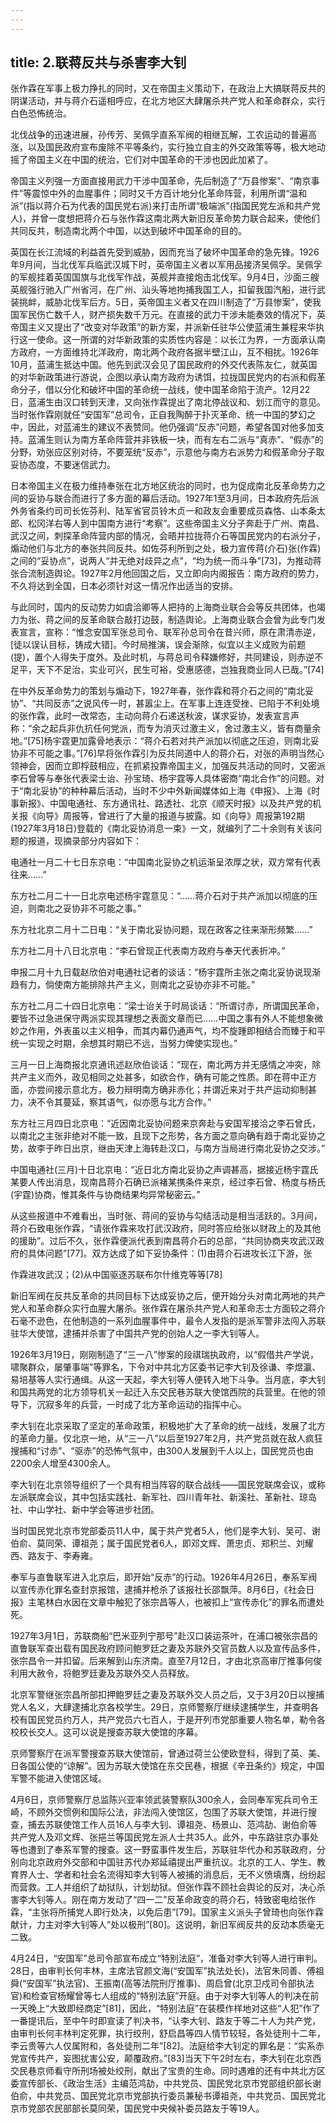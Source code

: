 ```yaml
---
---
---
```

title: 2.联蒋反共与杀害李大钊
---




张作霖在军事上极力挣扎的同时，又在帝国主义策动下，在政治上大搞联蒋反共的阴谋活动，并与蒋介石遥相呼应，在北方地区大肆屠杀共产党人和革命群众，实行白色恐怖统治。

北伐战争的迅速进展，孙传芳、吴佩孚直系军阀的相继瓦解，工农运动的普遍高涨，以及国民政府宣布废除不平等条约，实行独立自主的外交政策等等，极大地动摇了帝国主义在中国的统治，它们对中国革命的干涉也因此加紧了。

帝国主义列强一方面直接用武力干涉中国革命，先后制造了“万县惨案”、“南京事件”等震惊中外的血腥事件；同时又千方百计地分化革命阵营，利用所谓“温和派”(指以蒋介石为代表的国民党右派)来打击所谓“极端派”(指国民党左派和共产党人)，并曾一度想把蒋介石与张作霖这南北两大新旧反革命势力联合起来，使他们共同反共，制造南北两个中国，以达到破坏中国革命的目的。

英国在长江流域的利益首先受到威胁，因而充当了破坏中国革命的急先锋。1926年9月间，当北伐军兵临武汉城下时，英帝国主义者以军用品接济吴佩孚。吴佩孚的军舰挂着英国国旗与北伐军作战，英舰并直接炮击北伐军。9月4日，沙面三艘英舰强行驰入广州省河，在广州、汕头等地拘捕我国工人，扣留我国汽船，进行武装挑衅，威胁北伐军后方。5日，英帝国主义者又在四川制造了“万县惨案”，使我国军民伤亡数千人，财产损失数千万元。在直接的武力干涉未能奏效的情况下，英帝国主义又提出了“改变对华政策”的新方案，并派新任驻华公使蓝浦生兼程来华执行这一使命。这一所谓的对华新政策的实质性内容是：以长江为界，一方面承认南方政府，一方面维持北洋政府，南北两个政府各据半壁江山，互不相扰。1926年10月，蓝浦生抵达中国。他先到武汉会见了国民政府的外交代表陈友仁，就英国的对华新政策进行游说，企图以承认南方政府为诱饵，拉拢国民党内的右派和假革命分子，借以分化和破坏中国的革命统一战线，使中国革命陷于流产。12月22日，蓝浦生由汉口转到天津，又向张作霖提出了南北停战议和、划江而守的意见。当时张作霖刚就任“安国军”总司令，正自我陶醉于扑灭革命、统一中国的梦幻之中，因此，对蓝浦生的建议不表赞同。他仍强调“反赤”问题，希望各国对他多加支持。蓝浦生则认为南方革命阵营并非铁板一块，而有左右二派与“真赤”、“假赤”的分野，劝张应区别对待，不要笼统“反赤”，示意他与南方右派势力和假革命分子取妥协态度，不要迷信武力。

日本帝国主义在极力维持奉张在北方地区统治的同时，也为促成南北反革命势力之间的妥协与联合而进行了多方面的幕后活动。1927年1至3月间，日本政府先后派外务省条约司司长佐芬利、陆军省官员铃木贞一和政友会重要成员森恪、山本条太郎、松冈洋右等人到中国南方进行“考察”。这些帝国主义分子奔赴于广州、南昌、武汉之间，刺探革命阵营内部的情况，会晤并拉拢蒋介石等国民党内的右派分子，煽动他们与北方的奉张共同反共。如佐芬利所到之处，极力宣传蒋(介石)张(作霖)之间的“妥协点”，说两人“并无绝对歧异之点”，“均为统一而斗争”[73]，为推动蒋张合流制造舆论。1927年2月他回国之后，又立即向内阁报告：南方政府的势力，不久将达到全国，日本必须针对这一情况作出适当的安排。

与此同时，国内的反动势力如虞洽卿等人把持的上海商业联合会等反共团体，也竭力为张、蒋之间的反革命联合敲打边鼓，制造舆论。上海商业联合会曾为此专门发表宣言，宣称：“惟念安国军张总司令、联军孙总司令在昔兴师，原在肃清赤逆，[徒以误认目标，铸成大错]。今时局推演，误会渐除，似宜以主义成败为前题(提)，置个人得失于度外。及此时机，与蒋总司令释嫌修好，共同建设，则赤逆不足平，天下不足治，实业可兴，民生可裕，受惠感德，岂独我商业同人已哉。”[74]

在中外反革命势力的策划与煽动下，1927年春，张作霖和蒋介石之间的“南北妥协”、“共同反赤”之说风传一时，甚嚣尘上。在军事上连连受挫、已陷于不利处境的张作霖，此时一改常态，主动向蒋介石递送秋波，谋求妥协，发表宣言声称：“余之起兵非仇抗任何党派，而专为消灭过激主义，舍过激主义，皆有商量余地。”[75]杨宇霆更加露骨地表示：“蒋介石若对共产派加以彻底之压迫，则南北妥协非不可能之事。”[76]早将张作霖引为反共同道中人的蒋介石，对张的声明当然心领神会，因而立即桴鼓相应，在抓紧投靠帝国主义，加强反共活动的同时，又密派李石曾等与奉张代表梁士诒、孙宝琦、杨宇霆等人具体密商“南北合作”的问题。对于“南北妥协”的种种幕后活动，当时不少中外新闻媒体如上海《申报》、上海《时事新报》、中国电通社、东方通讯社、路透社、北京《顺天时报》以及共产党的机关报《向导》周报等，曾进行了大量的报道与披露。如《向导》周报第192期(1927年3月18日)登载的《南北妥协消息一束》一文，就编列了二十余则有关该问题的报道，现摘录部分内容如下：

电通社一月二十七日东京电：“中国南北妥协之机运渐呈浓厚之状，双方常有代表往来……”

东方社二月二十一日北京电述杨宇霆意见：“……蒋介石对于共产派加以彻底的压迫，则南北之妥协非不可能之事。”

东方社北京二月十二日电：“关于南北妥协问题，现在政客之往来渐形频繁……”

东方社二月十八日北京电：“李石曾现正代表南方政府与奉天代表折冲。”

申报二月十九日载赵欣伯对电通社记者的谈话：“杨宇霆所主张之南北妥协说现渐趋有力，倘使南方能排除共产主义，则南北之妥协亦非不可能。”

东方社二月二十四日北京电：“梁士诒关于时局谈话：“所谓讨赤，所谓国民革命，要皆不过急进保守两派实现其理想之表面文章而已……中国之事有外人不能想象微妙之作用，外表虽以主义相争，而其内幕仍通声气，均不旋踵即相结合而臻于和平统一实现之时期，余想其时期已不远，当努力俾使实现也。”

三月一日上海商报北京通讯述赵欣伯谈话：“现在，南北两方并无感情之冲突，除共产主义而外，政见相同之处甚多，如欲合作，确有可能之性质。即在蒋中正方面，亦尝间接示意北方，极力辩明南方确非赤化；并谓近来对于共产运动抑制甚力，决不令其蔓延，察其语气，似亦愿与北方合作。”

东方社三月四日北京电：“近因南北妥协问题来京奔赴与安国军接洽之李石曾氏，以南北之主张非绝对不能一致，且现下之形势，各方面之意向确有趋于南北妥协之势，故李于昨日出京，继由天津上海转赴汉口，与南方当局进行南北妥协之交涉。”

中国电通社(三月)十日北京电：“近日北方南北妥协之声调甚高，据接近杨宇霆氏某要人传出消息，现南昌蒋介石确已派褚某携条件来京，经过李石曾、杨度与杨氏(宇霆)协商，惟其条件与协商结果均异常秘密云。”

从这些报道中不难看出，当时张、蒋间的妥协与勾结活动是相当活跃的。3月间，蒋介石致电张作霖，“请张作霖来攻打武汉政府，同时答应给张以财政上的及其他的援助”。过后不久，张作霖便派代表到南昌蒋介石的总部，“共同协商夹攻武汉政府的具体问题”[77]。双方达成了如下妥协条件：(1)由蒋介石进攻长江下游，张

作霖进攻武汉；(2)从中国驱逐苏联布尔什维克等等[78]

新旧军阀在反共反革命的共同目标下达成妥协之后，便开始分头对南北两地的共产党人和革命群众实行血腥大屠杀。张作霖在屠杀共产党人和革命志士方面较之蒋介石毫不逊色，在他制造的一系列血腥事件中，最令人发指的是派军警非法闯入苏联驻华大使馆，逮捕并杀害了中国共产党的创始人之一李大钊等人。

1926年3月19日，刚刚制造了“三一八”惨案的段祺瑞执政府，以“假借共产学说，啸聚群众，屡肇事端”等罪名，下令对中共北方区委书记李大钊及徐谦、李煜瀛、易培基等人实行通缉。从这一天起，李大钊等人便转入地下斗争。当月底，李大钊和国共两党的北方领导机关一起迁入东交民巷苏联大使馆西院的兵营里。在他的领导下，沉寂多年的兵营，一时成了北方革命运动的指挥中心。

李大钊在北京采取了坚定的革命政策，积极地扩大了革命的统一战线，发展了北方的革命力量。仅北京一地，从“三一八”以后至1927年2月，共产党员就在敌人疯狂搜捕和“讨赤”、“驱赤”的恐怖气氛中，由300人发展到千人以上，国民党员也由2200余人增至4300余人。

李大钊在北京领导组织了一个具有相当阵容的联合战线——国民党联席会议，或称左派联席会议，其中包括实践社、新军社、四川青年社、新溪社、革新社、琼岛社、中山学社、新中学会等进步社团。

当时国民党北京市党部委员11人中，属于共产党者5人，他们是李大钊、吴可、谢伯俞、莫同荣、谭祖尧；属于国民党者6人，即邓文辉、萧忠贞、郑积兰、刘耀西、路友于、李寿雍。

奉军与直鲁联军进入北京后，即开始“反赤”的行动。1926年4月26日，奉系军阀以宣传赤化罪名查封京报馆，逮捕并枪杀了该报社长邵飘萍。8月6日，《社会日报》主笔林白水因在文章中触犯了张宗昌等人，也被扣上“宣传赤化”的罪名而遭处死。

1927年3月1日，苏联商船“巴米亚列宁那号”赴汉口装运茶叶，在浦口被张宗昌的直鲁联军查出载有国民政府顾问鲍罗廷之妻及苏联外交官员数人以及宣传品多件，张宗昌令一并扣留。后来解到山东济南。直至7月12日，才由北京高审厅推事何俊利用大赦令，将鲍罗廷妻及苏联外交人员释放。

北京军警继张宗昌所部扣押鲍罗廷之妻及苏联外交人员之后，又于3月20日以搜捕党人名义，大肆逮捕北京各校学生。29日，京师警察厅继续逮捕学生，并查明各校有国民党员约万人，共产党员六七百人，于是开列市党部重要人物名单，勒令各校校长交人。这可以说是搜查苏联大使馆的序幕。

京师警察厅在派军警搜查苏联大使馆前，曾通过荷兰公使欧登科，得到了英、美、日各国公使的“谅解”。因为苏联大使馆在东交民巷，根据《辛丑条约》规定，中国军警不能进入使馆区域。

4月6日，京师警察厅总监陈兴亚率领武装警察队300余人，会同奉军宪兵司令王崎，不顾外交惯例和国际公法，非法闯入使馆区，包围了苏联大使馆，并进行搜查，捕去苏联使馆工作人员16人与李大钊、谭祖尧、杨景山、范鸿劼、谢伯俞等共产党人及邓文辉、张挹兰等国民党左派人士共35人。此外，中东路驻京办事处等也遭到了奉系军警的搜查。这一野蛮事件发生后，苏联驻华代办和苏联政府，分别向北京政府外交部和中国驻苏代办郑延禧提出严重抗议。北京的工人、学生、教育界人士、学者和社会名流得知李大钊等人被捕的消息后，无不义愤填膺，纷纷起而营救。工人并组织了劫狱队，计划劫狱。但张作霖不顾社会舆论的反对，决心杀害李大钊等人。刚在南方发动了“四一二”反革命政变的蒋介石，特致密电给张作霖，“主张将所捕党人即行处决，以免后患”[79]。国家主义派头子曾琦也向张作霖献计，力主对李大钊等人“处以极刑”[80]。这说明，新旧军阀反共的反动本质毫无二致。

4月24日，“安国军”总司令部宣布成立“特别法庭”，准备对李大钊等人进行审判。28日，由审判长何丰林，主席法官颜文海(“安国军”执法处长)，法官朱同善、傅祖舜(“安国军”执法官)、王振南(高等法院刑厅推事)、周启曾(北京卫戍司令部执法官)和检查官杨耀曾等七人组成的“特别法庭”开庭。由于对李大钊等人的判决在前一天晚上“大致即经商定”[81]，因此，“特别法庭”在装模作样地对这些“人犯”作了一番提讯后，至中午时即宣读了判决书，“认李大钊、路友于等二十人为共产党，由审判长何丰林判定死罪，执行绞刑，舒启昌等四人情节较轻，各处徒刑十二年，李云贵等六人仅属附和，各处徒刑二年”[82]。法庭给李大钊定的罪名是：“实系赤党宣传共产，妄图扰害公安，颠覆政府。”[83]当天下午2时左右，李大钊在北京西交民巷京师看守所刑场被处绞刑，献出了宝贵的生命。同时遇难的还有中共北方区委宣传部长、《政治生活》主编范鸿劼，中共党员、国民党北京市党部组织部长谢伯俞，中共党员、国民党北京市党部执行委员兼秘书谭祖尧，中共党员、国民党北京市党部农民部部长莫同荣，国民党中央候补委员路友于等19人。